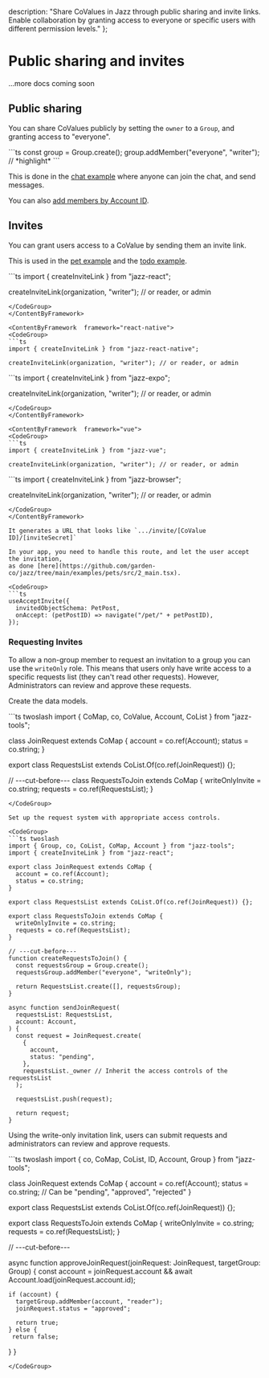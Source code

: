   description: "Share CoValues in Jazz through public sharing and invite links. Enable collaboration by granting access to everyone or specific users with different permission levels."
};


# Public sharing and invites

...more docs coming soon

## Public sharing

You can share CoValues publicly by setting the `owner` to a `Group`, and granting
access to "everyone".

<CodeGroup>
  ```ts
  const group = Group.create();
  group.addMember("everyone", "writer"); // *highlight*
  ```
</CodeGroup>

This is done in the [chat example](https://github.com/garden-co/jazz/tree/main/examples/chat) where anyone can join the chat, and send messages.

You can also [add members by Account ID](/docs/groups/intro#adding-group-members-by-id).

## Invites

You can grant users access to a CoValue by sending them an invite link.

This is used in the [pet example](https://github.com/garden-co/jazz/tree/main/examples/pets)
and the [todo example](https://github.com/garden-co/jazz/tree/main/examples/todo).

<ContentByFramework  framework="react">
<CodeGroup>
```ts
import { createInviteLink } from "jazz-react";

createInviteLink(organization, "writer"); // or reader, or admin
```
</CodeGroup>
</ContentByFramework>

<ContentByFramework  framework="react-native">
<CodeGroup>
```ts
import { createInviteLink } from "jazz-react-native";

createInviteLink(organization, "writer"); // or reader, or admin
```
</CodeGroup>
</ContentByFramework>

<ContentByFramework  framework="react-native-expo">
<CodeGroup>
```ts
import { createInviteLink } from "jazz-expo";

createInviteLink(organization, "writer"); // or reader, or admin
```
</CodeGroup>
</ContentByFramework>

<ContentByFramework  framework="vue">
<CodeGroup>
```ts
import { createInviteLink } from "jazz-vue";

createInviteLink(organization, "writer"); // or reader, or admin
```
</CodeGroup>
</ContentByFramework>

<ContentByFramework  framework="svelte">
<CodeGroup>
```ts
import { createInviteLink } from "jazz-browser";

createInviteLink(organization, "writer"); // or reader, or admin
```
</CodeGroup>
</ContentByFramework>

It generates a URL that looks like `.../invite/[CoValue ID]/[inviteSecret]`

In your app, you need to handle this route, and let the user accept the invitation,
as done [here](https://github.com/garden-co/jazz/tree/main/examples/pets/src/2_main.tsx).

<CodeGroup>
```ts
useAcceptInvite({
  invitedObjectSchema: PetPost,
  onAccept: (petPostID) => navigate("/pet/" + petPostID),
});
```
</CodeGroup>


### Requesting Invites

To allow a non-group member to request an invitation to a group you can use the `writeOnly` role.
This means that users only have write access to a specific requests list (they can't read other requests). 
However, Administrators can review and approve these requests.

Create the data models.

<CodeGroup>
```ts twoslash
import { CoMap, co, CoValue, Account, CoList } from "jazz-tools";

class JoinRequest extends CoMap {
  account = co.ref(Account);
  status = co.string;
}

export class RequestsList extends CoList.Of(co.ref(JoinRequest)) {};

// ---cut-before---
class RequestsToJoin extends CoMap {
  writeOnlyInvite = co.string;
  requests = co.ref(RequestsList);
}
```
</CodeGroup>

Set up the request system with appropriate access controls.

<CodeGroup>
```ts twoslash
import { Group, co, CoList, CoMap, Account } from "jazz-tools";
import { createInviteLink } from "jazz-react";

export class JoinRequest extends CoMap {
  account = co.ref(Account);
  status = co.string;
}

export class RequestsList extends CoList.Of(co.ref(JoinRequest)) {};

export class RequestsToJoin extends CoMap {
  writeOnlyInvite = co.string;
  requests = co.ref(RequestsList);
}

// ---cut-before---
function createRequestsToJoin() {
  const requestsGroup = Group.create();
  requestsGroup.addMember("everyone", "writeOnly");

  return RequestsList.create([], requestsGroup);
}

async function sendJoinRequest(
  requestsList: RequestsList,
  account: Account,
) {
  const request = JoinRequest.create(
    {
      account,
      status: "pending",
    },
    requestsList._owner // Inherit the access controls of the requestsList
  );

  requestsList.push(request);

  return request;
}
```
</CodeGroup>

Using the write-only invitation link, users can submit requests and administrators can review and approve requests.

<CodeGroup>
```ts twoslash
import { co, CoMap, CoList, ID, Account, Group } from "jazz-tools";


class JoinRequest extends CoMap {
  account = co.ref(Account);
  status = co.string; // Can be "pending", "approved", "rejected"
}

export class RequestsList extends CoList.Of(co.ref(JoinRequest)) {};

export class RequestsToJoin extends CoMap {
  writeOnlyInvite = co.string;
  requests = co.ref(RequestsList);
}

// ---cut-before---

async function approveJoinRequest(joinRequest: JoinRequest, targetGroup: Group) {
  const account = joinRequest.account && await Account.load(joinRequest.account.id);

    if (account) {
      targetGroup.addMember(account, "reader");
      joinRequest.status = "approved";
      
      return true;
    } else {
     return false;
   }
}

```
</CodeGroup>

